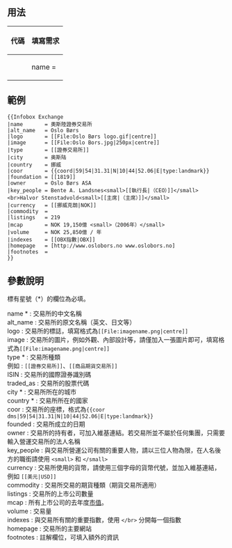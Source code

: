 <includeonly><!-- 在這裡加入模板的保護標識 --></includeonly><noinclude>{{template doc page viewed directly}}</noinclude>
<!-- 在本行下編輯模板說明 -->
{{notice| 欄位 <code>nativename</code> 已經過時，不推薦使用。請使用 <code>alt_name</code> 並且若希望名稱加粗加斜，請使用 wiki markup 來達成。}}

== 用法 ==
{| class="wikitable"
|- width="50%" style="vertical-align:top;"
! 代碼 !! 填寫需求
|- width="50%" style="vertical-align:top;"
| style="vertical-align:top; padding:1ex;" |<pre>{{Infobox Exchange
|name       = 
|alt_name   = 
|logo       = 
|image      = 
|type       =
|traded_as  = 
|ISIN       =
|city       = 
|country    = 
|coor       = 
|foundation = 
|owner      = 
|key_people = 
|currency   = 
|commodity  = 
|listings   = 
|mcap       = 
|volume     = 
|indexes    = 
|homepage   = 
|footnotes  = 
}}</pre>
| style="vertical-align:top;padding:1ex;" |<pre>
&nbsp;
必填
&nbsp;
&nbsp;
&nbsp;
&nbsp;
&nbsp;
&nbsp;
必填
必填
必填
&nbsp;
&nbsp;
&nbsp;
&nbsp;
&nbsp;
&nbsp;
&nbsp;
&nbsp;
&nbsp;
&nbsp;
&nbsp;
&nbsp;
&nbsp;</pre>
|}

== 範例 ==
{{Parameter names example
|_template  = Infobox Exchange
|name       = 奧斯陸證券交易所
|alt_name   = Oslo Børs
|logo       = 標誌依據合理使用規範無法顯示於此
|image      = [[File:Oslo Bors.jpg|250px|centre]]
|type       = [[證券交易所]]
|city       = 奥斯陆
|country    = 挪威
|coor       = {{coord|59|54|31.31|N|10|44|52.06|E|type:landmark}}
|foundation = [[1819年]]
|owner      = Oslo Børs ASA
|key_people = Bente A. Landsnes<small>[[執行長|（CEO）]]</small><br>Halvor Stenstadvold<small>[[主席|（主席）]]</small>
|currency   = [[挪威克朗|NOK]]
|commodity  = 
|listings   = 219
|mcap       = NOK 19,150億 <small>（2006年）</small>
|volume     = NOK 25,850億 / 年
|indexes    = [[OBX指數|OBX]]
|homepage   = [http://www.oslobors.no www.oslobors.no]
|footnotes  = 
}}

<pre style="overflow:auto;">{{Infobox Exchange
|name       = 奧斯陸證券交易所
|alt_name   = Oslo Børs
|logo       = [[File:Oslo Børs logo.gif|centre]]
|image      = [[File:Oslo Bors.jpg|250px|centre]]
|type       = [[證券交易所]]
|city       = 奥斯陆
|country    = 挪威
|coor       = {{coord|59|54|31.31|N|10|44|52.06|E|type:landmark}}
|foundation = [[1819]]
|owner      = Oslo Børs ASA
|key_people = Bente A. Landsnes<small>[[執行長|（CEO）]]</small><br>Halvor Stenstadvold<small>[[主席|（主席）]]</small>
|currency   = [[挪威克朗|NOK]]
|commodity  = 
|listings   = 219
|mcap       = NOK 19,150億 <small>（2006年）</small>
|volume     = NOK 25,850億 / 年
|indexes    = [[OBX指數|OBX]]
|homepage   = [http://www.oslobors.no www.oslobors.no]
|footnotes  = 
}}</pre>

== 參數說明 ==
標有星號（*）的欄位為必填。
; name * : 交易所的中文名稱
; alt_name : 交易所的原文名稱（英文、日文等）
; logo : 交易所的標誌，填寫格式為<code><nowiki>[[File:imagename.png|centre]]</nowiki></code>
; image : 交易所的圖片，例如外觀、內部設計等，請僅加入一張圖片即可，填寫格式為<code><nowiki>[[File:imagename.png|centre]]</nowiki></code>
; type * : 交易所種類<br>例如 : <code><nowiki>[[證券交易所]]</nowiki></code>、<code><nowiki>[[商品期貨交易所]]</nowiki></code>
; ISIN : 交易所的國際證券識別碼
; traded_as : 交易所的股票代碼
; city * : 交易所所在的城市
; country * : 交易所所在的國家
; coor : 交易所的座標，格式為<code><nowiki>{{coor dms|59|54|31.31|N|10|44|52.06|E|type:landmark}}</nowiki></code>
; founded : 交易所成立的日期
; owner : 交易所的持有者，可加入維基連結。若交易所並不屬於任何集團，只需要輸入營運交易所的法人名稱
; key_people : 與交易所營運公司有關的重要人物，請以三位人物為限，在人名後方的職銜請使用 <code><nowiki><small></nowiki></code> 和 <code><nowiki></small></nowiki></code>
; currency : 交易所使用的貨幣，請使用三個字母的貨幣代號，並加入維基連結，例如 <code><nowiki>[[美元|USD]]</nowiki></code>
; commodity : 交易所交易的期貨種類（期貨交易所適用）
; listings : 交易所的上市公司數量
; mcap : 所有上市公司的去年度[[市值]]。
; volume : 交易量
; indexes : 與交易所有關的重要指數，使用 <code><nowiki></br></nowiki></code> 分開每一個指數
; homepage : 交易所的主要網站
; footnotes : 註解欄位，可填入額外的資訊

{{Buildings and structures infobox templates}}
<includeonly>{{Sandbox other||<!-- 本行下加入模板的分類 -->
[[Category:經濟信息框模板|经]]
}}</includeonly>